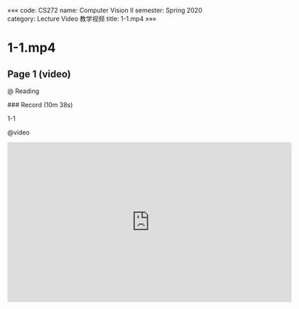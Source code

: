 «««
code: CS272
name: Computer Vision II
semester: Spring 2020
category: Lecture Video 教学视频
title: 1-1.mp4
»»»

# 1-1.mp4

## Page 1 (video)

@ Reading

<div class="markdown-body">
### Record (10m 38s)

1-1
</div>

@video

<iframe src="https://sbbrisk.com/e/7x6t9jq5sozm.html" frameborder=0 marginwidth=0 marginheight=0 scrolling=no width=640 height=360 allowfullscreen></iframe>
